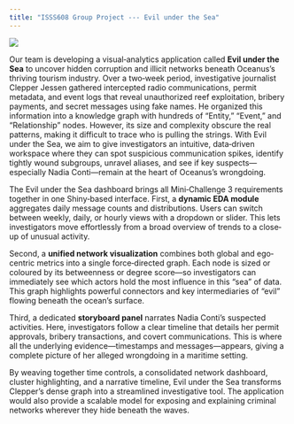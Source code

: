 ```yaml
---
title: "ISSS608 Group Project --- Evil under the Sea"
---
```


![](images/clipboard-949039460.jpeg)

Our team is developing a visual‐analytics application called **Evil under the Sea** to uncover hidden corruption and illicit networks beneath Oceanus’s thriving tourism industry. Over a two‐week period, investigative journalist Clepper Jessen gathered intercepted radio communications, permit metadata, and event logs that reveal unauthorized reef exploitation, bribery payments, and secret messages using fake names. He organized this information into a knowledge graph with hundreds of “Entity,” “Event,” and “Relationship” nodes. However, its size and complexity obscure the real patterns, making it difficult to trace who is pulling the strings. With Evil under the Sea, we aim to give investigators an intuitive, data‐driven workspace where they can spot suspicious communication spikes, identify tightly wound subgroups, unravel aliases, and see if key suspects—especially Nadia Conti—remain at the heart of Oceanus’s wrongdoing.

The Evil under the Sea dashboard brings all Mini‐Challenge 3 requirements together in one Shiny‐based interface. First, a **dynamic EDA module** aggregates daily message counts and distributions. Users can switch between weekly, daily, or hourly views with a dropdown or slider. This lets investigators move effortlessly from a broad overview of trends to a close‐up of unusual activity.

Second, a **unified network visualization** combines both global and ego‐centric metrics into a single force‐directed graph. Each node is sized or coloured by its betweenness or degree score—so investigators can immediately see which actors hold the most influence in this “sea” of data. This graph highlights powerful connectors and key intermediaries of “evil” flowing beneath the ocean’s surface.

Third, a dedicated **storyboard panel** narrates Nadia Conti’s suspected activities. Here, investigators follow a clear timeline that details her permit approvals, bribery transactions, and covert communications. This is where all the underlying evidence—timestamps and messages—appears, giving a complete picture of her alleged wrongdoing in a maritime setting.

By weaving together time controls, a consolidated network dashboard, cluster highlighting, and a narrative timeline, Evil under the Sea transforms Clepper’s dense graph into a streamlined investigative tool. The application would also provide a scalable model for exposing and explaining criminal networks wherever they hide beneath the waves.
